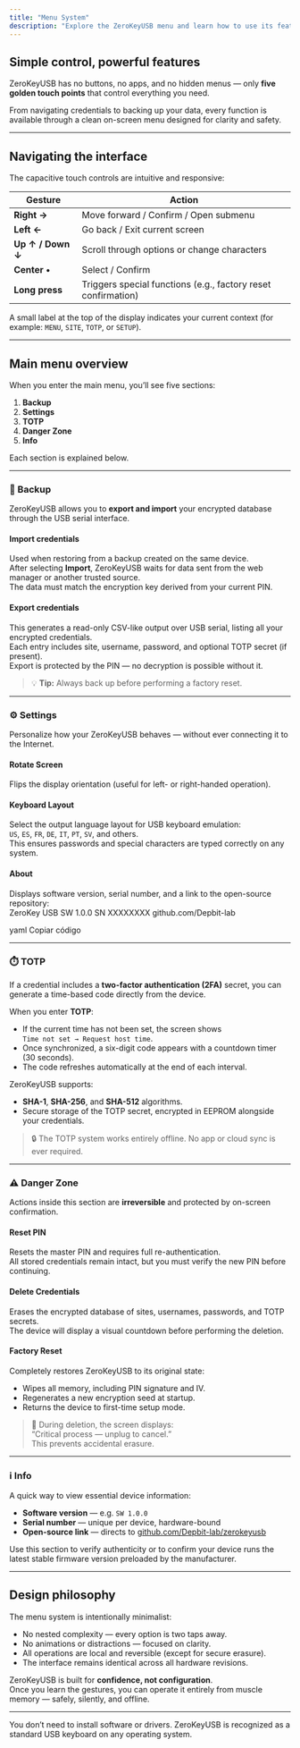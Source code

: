 ```yaml
---
title: "Menu System"
description: "Explore the ZeroKeyUSB menu and learn how to use its features safely and efficiently."
---
```


## Simple control, powerful features

ZeroKeyUSB has no buttons, no apps, and no hidden menus — only **five golden touch points** that control everything you need.

From navigating credentials to backing up your data, every function is available through a clean on-screen menu designed for clarity and safety.

---

## Navigating the interface

The capacitive touch controls are intuitive and responsive:

| Gesture | Action |
|----------|---------|
| **Right →** | Move forward / Confirm / Open submenu |
| **Left ←** | Go back / Exit current screen |
| **Up ↑ / Down ↓** | Scroll through options or change characters |
| **Center •** | Select / Confirm |
| **Long press** | Triggers special functions (e.g., factory reset confirmation) |

A small label at the top of the display indicates your current context (for example: `MENU`, `SITE`, `TOTP`, or `SETUP`).

---

## Main menu overview

When you enter the main menu, you’ll see five sections:

1. **Backup**  
2. **Settings**  
3. **TOTP**  
4. **Danger Zone**  
5. **Info**

Each section is explained below.

---

### 🔁 Backup

ZeroKeyUSB allows you to **export and import** your encrypted database through the USB serial interface.

#### **Import credentials**
Used when restoring from a backup created on the same device.  
After selecting **Import**, ZeroKeyUSB waits for data sent from the web manager or another trusted source.  
The data must match the encryption key derived from your current PIN.

#### **Export credentials**
This generates a read-only CSV-like output over USB serial, listing all your encrypted credentials.  
Each entry includes site, username, password, and optional TOTP secret (if present).  
Export is protected by the PIN — no decryption is possible without it.

> 💡 **Tip:** Always back up before performing a factory reset.

---

### ⚙️ Settings

Personalize how your ZeroKeyUSB behaves — without ever connecting it to the Internet.

#### **Rotate Screen**
Flips the display orientation (useful for left- or right-handed operation).

#### **Keyboard Layout**
Select the output language layout for USB keyboard emulation:  
`US`, `ES`, `FR`, `DE`, `IT`, `PT`, `SV`, and others.  
This ensures passwords and special characters are typed correctly on any system.

#### **About**
Displays software version, serial number, and a link to the open-source repository:  
ZeroKey USB
SW 1.0.0
SN XXXXXXXX
github.com/Depbit-lab

yaml
Copiar código

---

### ⏱️ TOTP

If a credential includes a **two-factor authentication (2FA)** secret, you can generate a time-based code directly from the device.

When you enter **TOTP**:
- If the current time has not been set, the screen shows  
  `Time not set → Request host time`.  
- Once synchronized, a six-digit code appears with a countdown timer (30 seconds).  
- The code refreshes automatically at the end of each interval.

ZeroKeyUSB supports:
- **SHA-1**, **SHA-256**, and **SHA-512** algorithms.  
- Secure storage of the TOTP secret, encrypted in EEPROM alongside your credentials.

> 🔒 The TOTP system works entirely offline. No app or cloud sync is ever required.

---

### ⚠️ Danger Zone

Actions inside this section are **irreversible** and protected by on-screen confirmation.

#### **Reset PIN**
Resets the master PIN and requires full re-authentication.  
All stored credentials remain intact, but you must verify the new PIN before continuing.

#### **Delete Credentials**
Erases the encrypted database of sites, usernames, passwords, and TOTP secrets.  
The device will display a visual countdown before performing the deletion.

#### **Factory Reset**
Completely restores ZeroKeyUSB to its original state:  
- Wipes all memory, including PIN signature and IV.  
- Regenerates a new encryption seed at startup.  
- Returns the device to first-time setup mode.

> 🧠 During deletion, the screen displays:  
> “Critical process — unplug to cancel.”  
> This prevents accidental erasure.

---

### ℹ️ Info

A quick way to view essential device information:

- **Software version** — e.g. `SW 1.0.0`  
- **Serial number** — unique per device, hardware-bound  
- **Open-source link** — directs to [github.com/Depbit-lab/zerokeyusb](https://github.com/Depbit-lab/zerokeyusb)

Use this section to verify authenticity or to confirm your device runs the latest stable firmware version preloaded by the manufacturer.

---

## Design philosophy

The menu system is intentionally minimalist:
- No nested complexity — every option is two taps away.  
- No animations or distractions — focused on clarity.  
- All operations are local and reversible (except for secure erasure).  
- The interface remains identical across all hardware revisions.

ZeroKeyUSB is built for **confidence, not configuration**.  
Once you learn the gestures, you can operate it entirely from muscle memory — safely, silently, and offline.

---

<Note>
You don’t need to install software or drivers.  
ZeroKeyUSB is recognized as a standard USB keyboard on any operating system.
</Note>